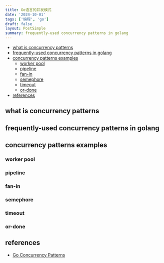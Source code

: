 ```yaml
---
title: Go语言的并发模式
date: '2024-10-01'
tags: ['编程', 'go']
draft: false
layout: PostSimple
summary: frequently-used concurrency patterns in golang
---
```


- [what is concurrency patterns](#what-is-concurrency-patterns)
- [frequently-used concurrency patterns in golang](#frequently-used-concurrency-patterns-in-golang)
- [concurrency patterns examples](#concurrency-patterns-examples)
  - [worker pool](#worker-pool)
  - [pipeline](#pipeline)
  - [fan-in](#fan-in)
  - [semephore](#semephore)
  - [timeout](#timeout)
  - [or-done](#or-done)
- [references](#references)

## what is concurrency patterns

## frequently-used concurrency patterns in golang

## concurrency patterns examples

### worker pool

### pipeline

### fan-in

### semephore

### timeout

### or-done

## references

- [Go Concurrency Patterns](https://go.dev/talks/2012/concurrency.slide#1)

